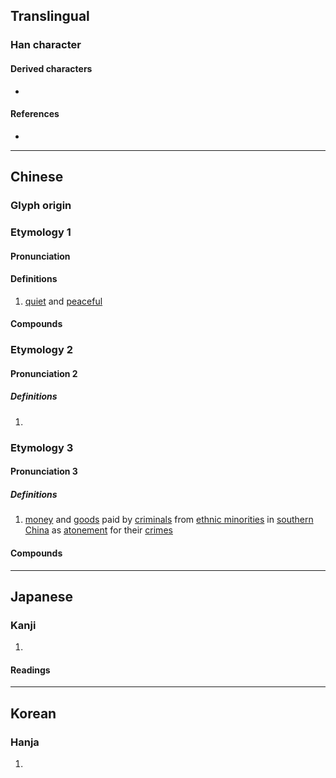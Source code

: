 {{character info}}
==Translingual==

===Han character===
{{Han char|rn=9|rad=人|as=08|sn=10|four=29289|canj=OFF|ids=⿰亻炎}}

====Derived characters====
* {{l|mul|[[𨕪]]}}

====References====
* {{Han ref|kx=0107.280|dkj=00768|dj=0229.080|hdz=10184.010|uh=5013|ud=20499|bh=D0CB|bd=53451}}

----

==Chinese==
{{zh-forms}}

===Glyph origin===
{{Han etym}}

===Etymology 1===

====Pronunciation====
{{zh-pron
|m=tán
|c=taam4
|mc=y
|oc=y
|cat=a
}}

====Definitions====
{{zh-hanzi}}

# {{lb|zh|obsolete}} [[quiet]] and [[peaceful]]

====Compounds====
{{zh-der|倓然|恬倓}}

===Etymology 2===

====Pronunciation 2====
{{zh-pron
|m=dàn
|cat=n
}}

=====Definitions=====
{{zh-hanzi}}

# {{rfdef|zh}}

===Etymology 3===

====Pronunciation 3====
{{zh-pron
|m=tàn
|c=daam6
|cat=n
}}

=====Definitions=====
{{zh-hanzi}}

# {{lb|zh|historical}} [[money]] and [[good]]s paid by [[criminal]]s from [[ethnic minorities]] in [[southern]] [[China]] as [[atonement]] for their [[crime]]s
#: {{zh-alt-inline|賧}}

====Compounds====
{{zh-der|倓錢}}

----

==Japanese==

===Kanji===
{{ja-kanji|grade=|rs=人08}}

# {{rfdef|ja|sort=人08}}

====Readings====
{{ja-readings|on=たん,だん|kun=やすい,しずか}}

----

==Korean==

===Hanja===
{{ko-hanja|담}}

# {{rfdef|ko|sort=人08}}